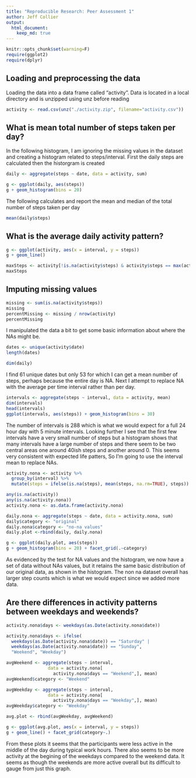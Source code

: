 ```yaml
---
title: "Reproducible Research: Peer Assessment 1"
author: Jeff Collier
output: 
  html_document:
    keep_md: true
---
```


```r
knitr::opts_chunk$set(warning=F)
require(ggplot2)
require(dplyr)
```

## Loading and preprocessing the data

Loading the data into a data frame called "activity". Data is located in a local directory and is unzipped using unz before reading

```r
activity <- read.csv(unz("./activity.zip", filename="activity.csv"))
```
## What is mean total number of steps taken per day?
In the following histogram, I am ignoring the missing values in the dataset and creating a histogram related to steps/interval. First the daily steps are calculated then the historgram is created

```r

daily <- aggregate(steps ~ date, data = activity, sum)

g <- ggplot(daily, aes(steps))
g + geom_histogram(bins = 20)

```

The following calculates and report the mean and median of the total number of steps taken per day

```r
mean(daily$steps)
```

## What is the average daily activity pattern?
```r
g <- ggplot(activity, aes(x = interval, y = steps))
g + geom_line()

maxSteps <- activity[!is.na(activity$steps) & activity$steps == max(activity$steps, na.rm = T),]
maxSteps
```

## Imputing missing values
```r
missing <- sum(is.na(activity$steps))
missing
percentMissing <- missing / nrow(activity)
percentMissing
```
I manipulated the data a bit to get some basic information about where the NAs might be.

```r
dates <- unique(activity$date)
length(dates)

dim(daily)
```
I find 61 unique dates but only 53 for which I can get a mean number of steps, perhaps because the entire day is NA. Next I attempt to replace NA with the average per time interval rather than per day.

```r
intervals <- aggregate(steps ~ interval, data = activity, mean)
dim(intervals)
head(intervals)
ggplot(intervals, aes(steps)) + geom_histogram(bins = 30)
```

The number of intervals is 288 which is what we would expect for a full 24 hour day with 5 minute intervals. Looking further I see that the first few intervals have a very small number of steps but a histogram shows that many intervals have a large number of steps and there seem to be two central areas one around 40ish steps and another around 0. This seems very consistent with expected life patters, So I'm going to use the interval mean to replace NAs.

```r
activity.nona <- activity %>%  
  group_by(interval) %>% 
  mutate(steps = ifelse(is.na(steps), mean(steps, na.rm=TRUE), steps))

any(is.na(activity))
any(is.na(activity.nona))
activity.nona <- as.data.frame(activity.nona)

daily.nona <- aggregate(steps ~ date, data = activity.nona, sum)
daily$category <- "original"
daily.nona$category <- "no-na values"
daily.plot <-rbind(daily, daily.nona)

g <- ggplot(daily.plot, aes(steps))
g + geom_histogram(bins = 20) + facet_grid(.~category)

```

As evidenced by the test for NA values and the histogram, we now have a set of data without NAs values, but it retains the same basic distribution of our original data, as shown in the histogram. The non na dataset overall has larger step counts which is what we would expect since we added more data.

## Are there differences in activity patterns between weekdays and weekends?

```r
activity.nona$days <- weekdays(as.Date(activity.nona$date))

activity.nona$days <- ifelse(
  weekdays(as.Date(activity.nona$date)) == "Saturday" |
  weekdays(as.Date(activity.nona$date)) == "Sunday", 
  "Weekend", "Weekday")

avgWeekend <- aggregate(steps ~ interval, 
                data = activity.nona[
                  activity.nona$days == "Weekend",], mean)
avgWeekend$category <- "Weekend"

avgWeekday <- aggregate(steps ~ interval, 
                data = activity.nona[
                  activity.nona$days == "Weekday",], mean)
avgWeekday$category <- "Weekday"

avg.plot <- rbind(avgWeekday, avgWeekend)

g <- ggplot(avg.plot, aes(x = interval, y = steps))
g + geom_line() + facet_grid(category~.)

```

From these plots it seems that the participants were less active in the middle of the day during typical work hours. There also seems to be more activity at the begining of the weekdays compared to the weekend data. It seems as though the weekends are more active overall but its difficult to gauge from just this graph.